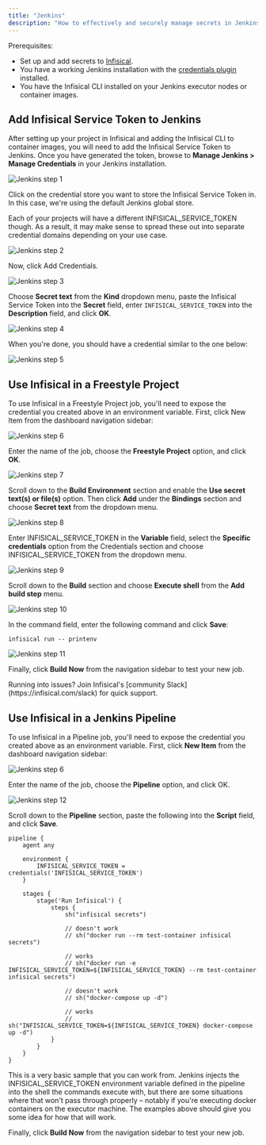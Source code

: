 ```yaml
---
title: "Jenkins"
description: "How to effectively and securely manage secrets in Jenkins using Infisical"
---
```


Prerequisites:

- Set up and add secrets to [Infisical](https://app.infisical.com).
- You have a working Jenkins installation with the [credentials plugin](https://plugins.jenkins.io/credentials/) installed.
- You have the Infisical CLI installed on your Jenkins executor nodes or container images.

## Add Infisical Service Token to Jenkins

After setting up your project in Infisical and adding the Infisical CLI to container images, you will need to add the Infisical Service Token to Jenkins. Once you have generated the token, browse to **Manage Jenkins > Manage Credentials** in your Jenkins installation.

![Jenkins step 1](../../images/integrations/jenkins/jenkins_1.png)

Click on the credential store you want to store the Infisical Service Token in. In this case, we're using the default Jenkins global store.

<Info>
  Each of your projects will have a different INFISICAL_SERVICE_TOKEN though.
  As a result, it may make sense to spread these out into separate credential domains depending on your use case.
</Info>

![Jenkins step 2](../../images/integrations/jenkins/jenkins_2.png)

Now, click Add Credentials.

![Jenkins step 3](../../images/integrations/jenkins/jenkins_3.png)

Choose **Secret text** from the **Kind** dropdown menu, paste the Infisical Service Token into the **Secret** field, enter `INFISICAL_SERVICE_TOKEN` into the **Description** field, and click **OK**.

![Jenkins step 4](../../images/integrations/jenkins/jenkins_4.png)

When you're done, you should have a credential similar to the one below:

![Jenkins step 5](../../images/integrations/jenkins/jenkins_5.png)


## Use Infisical in a Freestyle Project

To use Infisical in a Freestyle Project job, you'll need to expose the credential you created above in an environment variable. First, click New Item from the dashboard navigation sidebar:

![Jenkins step 6](../../images/integrations/jenkins/jenkins_6.png)

Enter the name of the job, choose the **Freestyle Project** option, and click **OK**.

![Jenkins step 7](../../images/integrations/jenkins/jenkins_7.png)

Scroll down to the **Build Environment** section and enable the **Use secret text(s) or file(s)** option. Then click **Add** under the **Bindings** section and choose **Secret text** from the dropdown menu.

![Jenkins step 8](../../images/integrations/jenkins/jenkins_8.png)

Enter INFISICAL_SERVICE_TOKEN in the **Variable** field, select the **Specific credentials** option from the Credentials section and choose INFISICAL_SERVICE_TOKEN from the dropdown menu.

![Jenkins step 9](../../images/integrations/jenkins/jenkins_9.png)

Scroll down to the **Build** section and choose **Execute shell** from the **Add build step** menu.

![Jenkins step 10](../../images/integrations/jenkins/jenkins_10.png)

In the command field, enter the following command and click **Save**:

```
infisical run -- printenv
```

![Jenkins step 11](../../images/integrations/jenkins/jenkins_11.png)

Finally, click **Build Now** from the navigation sidebar to test your new job.

<Info>
  Running into issues? Join Infisical's [community Slack](https://infisical.com/slack) for quick support.
</Info>



## Use Infisical in a Jenkins Pipeline

To use Infisical in a Pipeline job, you'll need to expose the credential you created above as an environment variable. First, click **New Item** from the dashboard navigation sidebar:

![Jenkins step 6](../../images/integrations/jenkins/jenkins_6.png)

Enter the name of the job, choose the **Pipeline** option, and click OK.

![Jenkins step 12](../../images/integrations/jenkins/jenkins_12.png)

Scroll down to the **Pipeline** section, paste the following into the **Script** field, and click **Save**.

```
pipeline {
    agent any

    environment {
        INFISICAL_SERVICE_TOKEN = credentials('INFISICAL_SERVICE_TOKEN')
    }

    stages {
        stage('Run Infisical') {
            steps {
                sh("infisical secrets")

                // doesn't work
                // sh("docker run --rm test-container infisical secrets")

                // works
                // sh("docker run -e INFISICAL_SERVICE_TOKEN=${INFISICAL_SERVICE_TOKEN} --rm test-container infisical secrets")

                // doesn't work
                // sh("docker-compose up -d")

                // works
                // sh("INFISICAL_SERVICE_TOKEN=${INFISICAL_SERVICE_TOKEN} docker-compose up -d")
            }
        }
    }
}
```

This is a very basic sample that you can work from. Jenkins injects the INFISICAL_SERVICE_TOKEN environment variable defined in the pipeline into the shell the commands execute with, but there are some situations where that won't pass through properly – notably if you're executing docker containers on the executor machine. The examples above should give you some idea for how that will work.

Finally, click **Build Now** from the navigation sidebar to test your new job.
